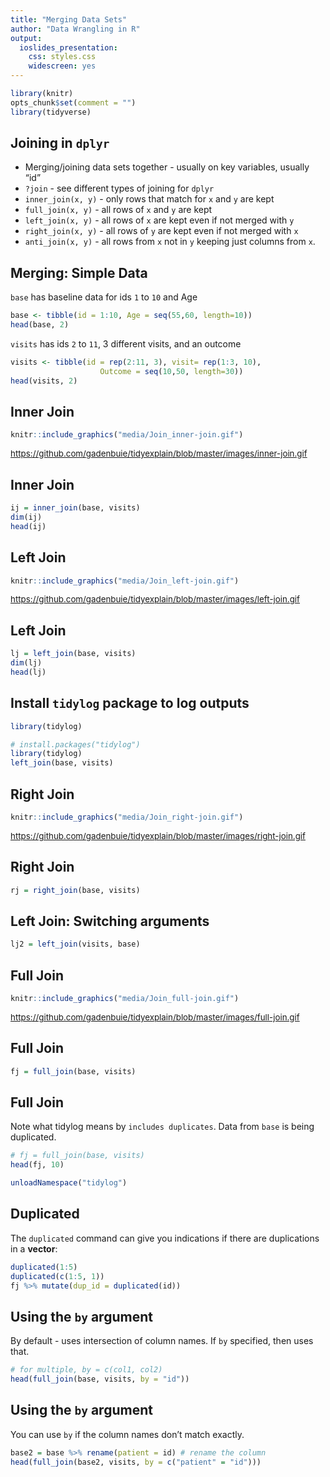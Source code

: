 ```yaml
---
title: "Merging Data Sets"
author: "Data Wrangling in R"
output:
  ioslides_presentation:
    css: styles.css
    widescreen: yes
---
```



```r
library(knitr)
opts_chunk$set(comment = "")
library(tidyverse)
```

## Joining in `dplyr`

* Merging/joining data sets together - usually on key variables, usually "id"
* `?join` - see different types of joining for `dplyr`
* `inner_join(x, y)` - only rows that match for `x` and `y` are kept
* `full_join(x, y)` - all rows of `x` and `y` are kept 
* `left_join(x, y)` - all rows of `x` are kept even if not merged with `y`
* `right_join(x, y)` - all rows of `y` are kept even if not merged with `x`
* `anti_join(x, y)` - all rows from `x` not in `y` keeping just columns from `x`.

## Merging: Simple Data

`base` has baseline data for ids `1` to `10` and Age

```r
base <- tibble(id = 1:10, Age = seq(55,60, length=10))
head(base, 2)
```
`visits` has ids `2` to `11`, 3 different visits, and an outcome

```r
visits <- tibble(id = rep(2:11, 3), visit= rep(1:3, 10),
                    Outcome = seq(10,50, length=30))
head(visits, 2)
```

## Inner Join

```r
knitr::include_graphics("media/Join_inner-join.gif")
```

<div style="font-size:10pt">
[https://github.com/gadenbuie/tidyexplain/blob/master/images/inner-join.gif](https://github.com/gadenbuie/tidyexplain/blob/master/images/inner-join.gif)
</div>

## Inner Join

```r
ij = inner_join(base, visits)
dim(ij)
head(ij)
```

## Left Join

```r
knitr::include_graphics("media/Join_left-join.gif")
```

<div style="font-size:10pt">
[https://github.com/gadenbuie/tidyexplain/blob/master/images/left-join.gif](https://github.com/gadenbuie/tidyexplain/blob/master/images/left-join.gif)
</div>

## Left Join

```r
lj = left_join(base, visits)
dim(lj)
head(lj)
```

## Install `tidylog` package to log outputs

```r
library(tidylog)
```

```r
# install.packages("tidylog")
library(tidylog)
left_join(base, visits)
```

## Right Join

```r
knitr::include_graphics("media/Join_right-join.gif")
```

<div style="font-size:10pt">
[https://github.com/gadenbuie/tidyexplain/blob/master/images/right-join.gif](https://github.com/gadenbuie/tidyexplain/blob/master/images/right-join.gif)
</div>

## Right Join

```r
rj = right_join(base, visits)
```


## Left Join: Switching arguments

```r
lj2 = left_join(visits, base)
```

## Full Join

```r
knitr::include_graphics("media/Join_full-join.gif")
```

<div style="font-size:10pt">
[https://github.com/gadenbuie/tidyexplain/blob/master/images/full-join.gif](https://github.com/gadenbuie/tidyexplain/blob/master/images/full-join.gif)
</div>

## Full Join

```r
fj = full_join(base, visits)
```

## Full Join

Note what tidylog means by `includes duplicates`. Data from `base` is being duplicated.

```r
# fj = full_join(base, visits)
head(fj, 10)
```

```r
unloadNamespace("tidylog")
```

## Duplicated

The `duplicated` command can give you indications if there are duplications in a **vector**:

```r
duplicated(1:5)
duplicated(c(1:5, 1))
fj %>% mutate(dup_id = duplicated(id))
```

## Using the `by` argument

By default - uses intersection of column names.  If `by` specified, then uses that.

```r
# for multiple, by = c(col1, col2)
head(full_join(base, visits, by = "id"))
```

## Using the `by` argument

You can use `by` if the column names don't match exactly.

```r
base2 = base %>% rename(patient = id) # rename the column
head(full_join(base2, visits, by = c("patient" = "id")))
```
